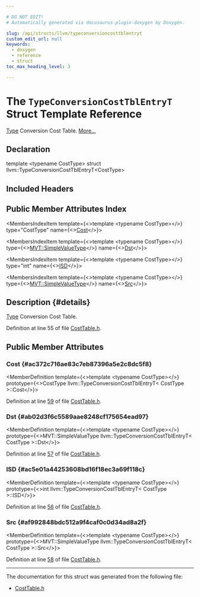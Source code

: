 ```yaml
---

# DO NOT EDIT!
# Automatically generated via docusaurus-plugin-doxygen by Doxygen.

slug: /api/structs/llvm/typeconversioncosttblentryt
custom_edit_url: null
keywords:
  - doxygen
  - reference
  - struct
toc_max_heading_level: 3

---
```





# The `TypeConversionCostTblEntryT` Struct Template Reference

<DoxygenPage pluginConfig={pluginConfig}>

<a href="/docs/api/classes/llvm/type">Type</a> Conversion Cost Table. <a href="#details">More...</a>

## Declaration

<CodeBlock>template &lt;typename CostType&gt;
struct llvm::TypeConversionCostTblEntryT&lt;CostType&gt;</CodeBlock>

## Included Headers

<IncludesList>
<IncludesListItem
  filePath="llvm/CodeGen/CostTable.h"
  permalink="/docs/api/files/include/include/llvm/include/llvm/codegen/costtable-h"
  isLocal="true" />
</IncludesList>

## Public Member Attributes Index

<MembersIndex>

<MembersIndexItem
  template={<>template &lt;typename CostType&gt;</>}
  type="CostType"
  name={<><a href="#ac372c716ae83c7eb87396a5e2c8dc5f8">Cost</a></>}>
</MembersIndexItem>

<MembersIndexItem
  template={<>template &lt;typename CostType&gt;</>}
  type={<><a href="/docs/api/classes/llvm/mvt/#a184043a6ab3a9922618b34117003e64d">MVT::SimpleValueType</a></>}
  name={<><a href="#ab02d3f6c5589aae8248cf175654ead97">Dst</a></>}>
</MembersIndexItem>

<MembersIndexItem
  template={<>template &lt;typename CostType&gt;</>}
  type="int"
  name={<><a href="#ac5e01a44253608bd16f18ec3a69f118c">ISD</a></>}>
</MembersIndexItem>

<MembersIndexItem
  template={<>template &lt;typename CostType&gt;</>}
  type={<><a href="/docs/api/classes/llvm/mvt/#a184043a6ab3a9922618b34117003e64d">MVT::SimpleValueType</a></>}
  name={<><a href="#af992848bdc512a9f4caf0c0d34ad8a2f">Src</a></>}>
</MembersIndexItem>

</MembersIndex>

## Description {#details}

<a href="/docs/api/classes/llvm/type">Type</a> Conversion Cost Table.

Definition at line 55 of file <a href="/docs/api/files/include/include/llvm/include/llvm/codegen/costtable-h">CostTable.h</a>.

<SectionDefinition>

## Public Member Attributes

### Cost {#ac372c716ae83c7eb87396a5e2c8dc5f8}

<MemberDefinition
  template={<>template &lt;typename CostType&gt;</>}
  prototype={<>CostType llvm::TypeConversionCostTblEntryT&lt; CostType &gt;::Cost</>}>

Definition at line <a href="/docs/api/files/include/include/llvm/include/llvm/codegen/costtable-h/#l00059">59</a> of file <a href="/docs/api/files/include/include/llvm/include/llvm/codegen/costtable-h">CostTable.h</a>.
</MemberDefinition>

### Dst {#ab02d3f6c5589aae8248cf175654ead97}

<MemberDefinition
  template={<>template &lt;typename CostType&gt;</>}
  prototype={<>MVT::SimpleValueType llvm::TypeConversionCostTblEntryT&lt; CostType &gt;::Dst</>}>

Definition at line <a href="/docs/api/files/include/include/llvm/include/llvm/codegen/costtable-h/#l00057">57</a> of file <a href="/docs/api/files/include/include/llvm/include/llvm/codegen/costtable-h">CostTable.h</a>.
</MemberDefinition>

### ISD {#ac5e01a44253608bd16f18ec3a69f118c}

<MemberDefinition
  template={<>template &lt;typename CostType&gt;</>}
  prototype={<>int llvm::TypeConversionCostTblEntryT&lt; CostType &gt;::ISD</>}>

Definition at line <a href="/docs/api/files/include/include/llvm/include/llvm/codegen/costtable-h/#l00056">56</a> of file <a href="/docs/api/files/include/include/llvm/include/llvm/codegen/costtable-h">CostTable.h</a>.
</MemberDefinition>

### Src {#af992848bdc512a9f4caf0c0d34ad8a2f}

<MemberDefinition
  template={<>template &lt;typename CostType&gt;</>}
  prototype={<>MVT::SimpleValueType llvm::TypeConversionCostTblEntryT&lt; CostType &gt;::Src</>}>

Definition at line <a href="/docs/api/files/include/include/llvm/include/llvm/codegen/costtable-h/#l00058">58</a> of file <a href="/docs/api/files/include/include/llvm/include/llvm/codegen/costtable-h">CostTable.h</a>.
</MemberDefinition>

</SectionDefinition>

<hr/>

The documentation for this struct was generated from the following file:

<ul>
<li><a href="/docs/api/files/include/include/llvm/include/llvm/codegen/costtable-h">CostTable.h</a></li>
</ul>

</DoxygenPage>
